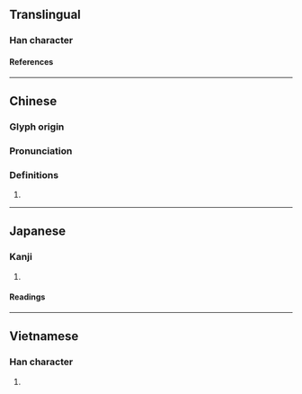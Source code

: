 {{character info/new}}
==Translingual==

===Han character===
{{Han char|rn=75|rad=木|as=06|sn=10|four=44911|canj=DJKP|ids=⿰[[木]][[老]]}}

====References====
{{Han ref|kx=0523.230|dkj=14736|dj=0912.010|hdz=21194.050|uh=6833}}

----

==Chinese==
{{zh-forms}}

===Glyph origin===
{{Han etym}}

===Pronunciation===
{{zh-pron
|m=lǎo
|c=lou5
|mc=y
|oc=y
|ma=
|cat=n
}}

===Definitions===
{{zh-hanzi}}

# {{zh-only|栲栳|[[round]]-[[bottomed]] [[container]] made of [[willow]] or [[bamboo]] [[strip]]s}}

----

==Japanese==

===Kanji===
{{ja-kanji|grade=|rs=木06}}

# {{rfdef|ja|sort=木06}}

====Readings====
{{ja-readings
|on=ろう
}}

----

==Vietnamese==

===Han character===
{{vi-readings|rs=木06|reading=lão}}

# {{rfdef|vi|sort=木06}}

{{cln|vi|Han tu}}